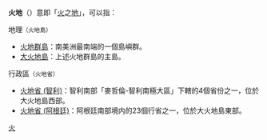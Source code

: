 '''火地'''（{{lang-es|Tierra del Fuego}}）意即「[[火|火]]之[[地|地]]」，可以指：

;地理<small>（火地島）</small>
* [[火地群島|火地群島]]：南美洲最南端的一個島嶼群。
* [[大火地島|大火地島]]：上述火地群島的主島。

;行政區<small>（火地省）</small>
* [[火地省_(智利)|火地省 (智利)]]：智利南部「麥哲倫-智利南極大區」下轄的4個省份之一，位於大火地島西部。
* [[火地省_(阿根廷)|火地省 (阿根廷)]]：阿根廷南部境内的23個行省之一，位於大火地島東部。

{{Disambig|Cat=二字消歧義|火}}

[[Category:二字地名消歧義|火]]